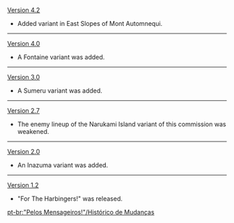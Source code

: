 {{Change History/Header}}
[[Version 4.2]]
* Added variant in East Slopes of Mont Automnequi.
----
[[Version 4.0]]
* A Fontaine variant was added.
----
[[Version 3.0]]
* A Sumeru variant was added.
----
[[Version 2.7]]
* The enemy lineup of the Narukami Island variant of this commission was weakened.
----
[[Version 2.0]]
* An Inazuma variant was added.
----
[[Version 1.2]]
* "For The Harbingers!" was released.
<noinclude>


[[pt-br:"Pelos Mensageiros!"/Histórico de Mudanças]]
</noinclude>